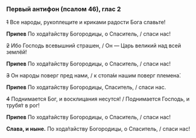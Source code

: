 ### Первый антифон (псалом 46), глас 2

~~1~~ Все народы, рукоплещите и криками радости Бога славьте!

**Припев** По хода́тайству Богородицы, о Спаситель, / спаси нас!

~~2~~ Ибо Господь всевышний страшен, / Он — Царь великий над всей землёй!

**Припев** По хода́тайству Богородицы, о Спаситель, / спаси нас!

~~3~~ Он народы поверг пред нами, / к стопа́м нашим поверг племена́.

**Припев** По ходатайству Богородицы, Спаситель, / спаси нас.

~~4~~ Поднимается Бог, и восклицания несутся! / Поднимается Господь, и трубя́т в рог!

**Припев** По хода́тайству Богородицы, о Спаситель, / спаси нас!

**Слава, и ныне.** По хода́тайству Богородицы, о Спаситель, / спаси нас!
